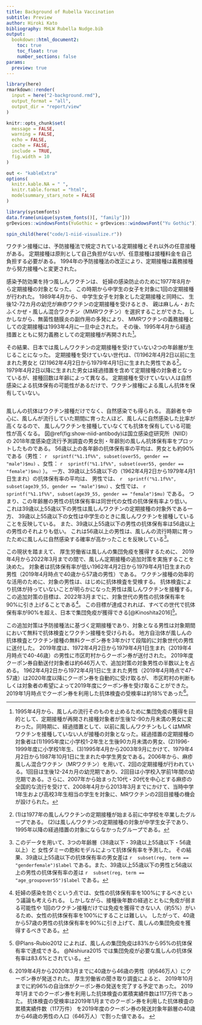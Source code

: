 ```yaml
---
title: Background of Rubella Vaccination
subtitle: Preview
author: Hiroki Kato
bibliography: MHLW Rubella Nudge.bib
output:
  bookdown::html_document2:
    toc: true
    toc_float: true
    number_sections: false
params:
  preview: true
---
```


```r
library(here)
rmarkdown::render(
  input = here("2-background.rmd"),
  output_format = "all",
  output_dir = "report/view"
)
```

```r
knitr::opts_chunk$set(
  message = FALSE,
  warning = FALSE,
  echo = FALSE,
  cache = FALSE,
  include = TRUE,
  fig.width = 10
)

out <- "kableExtra"
options(
  knitr.kable.NA = " ",
  knitr.table.format = "html",
  modelsummary_stars_note = FALSE
)

library(systemfonts)
data.frame(unique(system_fonts()[, "family"]))
grDevices::windowsFonts(YuGothic = grDevices::windowsFont("Yu Gothic"))
```

```r
spin_child(here("code/1-niid-visualize.r"))
```


ワクチン接種には、予防接種法で規定されている定期接種とそれ以外の任意接種がある。
定期接種は原則として自己負担がないが、任意接種は接種料金を自己負担する必要がある。
1994年の予防接種法の改正により、定期接種は義務接種から努力接種へと変更された。

<!--
参考web
http://idsc.nih.go.jp/disease/rubella/rubella.html 
https://www.niid.go.jp/niid/ja/typhi-m/iasr-reference/2468-related-articles/related-articles-474/9037-474r02.html
-->

感染予防効果を持つ風しんワクチンは、
妊婦の感染防止のために1977年8月から定期接種の対象となった。
この時期から中学生の女子を対象に1回の定期接種が行われた。
1989年4月から、
中学生女子を対象とした定期接種と同時に、
生後12-72カ月の幼児が麻疹ワクチンの定期接種を受けるとき、
親は麻しん・おたふくかぜ・風しん混合ワクチン（MMRワクチン）を選択することができた。
しかしながら、無菌性髄膜炎の副作用の多発により、
MMRワクチンの義務接種としての定期接種は1993年4月に一旦中止された。
その後、1995年4月から経過措置とともに努力義務としての定期接種が再開された[^detail]。

[^detail]:1995年4月から、風しんの流行そのものを止めるために集団免疫の獲得を目的として、定期接種が再開され接種対象者が生後12-90カ月未満の男女に変わった。同時期に、経過措置として、以前に風しんワクチンもしくはMMRワクチンを接種していない人が接種の対象となった。経過措置の定期接種の対象者は(1)1995年度に小学校1-2年生と生後90カ月未満の男女、(2)1996-1999年度に小学校1年生、(3)1995年4月から2003年9月にかけて、1979年4月2日から1987年10月1日に生まれた中学生男女である。2006年から、麻疹風しん混合ワクチン（MRワクチン）を用いて、2回の定期接種が行われている。1回目は生後12-24カ月の幼児期であり、2回目は小学校入学前1年間の幼児期である。さらに、2007年から始まった10代・20代を中心とする麻疹の全国的な流行を受けて、2008年4月から2013年3月までにかけて、当時中学1年生および高校3年生相当の学生を対象に、MRワクチンの2回目接種の機会が設けられた。

その結果、日本では風しんワクチンの定期接種を受けていない2つの年齢層が生じることになった。
定期接種を受けていない世代は、(1)1962年4月2日以前に生まれた男女と
(2)1962年4月2日から1979年4月1日に生まれた男性である[^why]。
1979年4月2日以降に生まれた男女は経過措置を含めて定期接種の対象者となっているが、接種回数は年齢によって異なる。
定期接種を受けていない人は自然感染による抗体保有の可能性があるだけで、ワクチン接種による風しん抗体を保有していない。

[^why]: (1)は1977年の風しんワクチンの定期接種が始まる前に中学校を卒業したグループである。
(2)は風しんワクチンの定期接種の対象が中学生女子であり、1995年以降の経過措置の対象にならなかったグループである。

```r

```

風しんの抗体はワクチン接種だけでなく、自然感染でも得られる。
高齢者を中心に、風しんが流行していた期間に育った人ほど、風しんに自然感染した比率が高くなるので、
風しんワクチンを接種していなくても抗体を保有している可能性が高くなる。
図\@ref(fig:show-niid-antibody)は国立感染症研究所（NIID）の
2018年度感染症流行予測調査の男女別・年齢別の風しん抗体保有率をプロットしたものである。
56歳以上の各年齢の抗体保有率の平均は、男女とも約90%である（男性：
`r  sprintf("%1.1f%%", subset(over55, gender == "male")$mu)  `
、女性：
`r  sprintf("%1.1f%%", subset(over55, gender == "female")$mu)  `
）。
一方、39歳以上55歳以下の（1962年4月2日から1979年4月1日生まれ）の抗体保有率の平均は、
男性では、
`r  sprintf("%1.1f%%", subset(age39_55, gender == "male")$mu)  `
、女性では、
`r  sprintf("%1.1f%%", subset(age39_55, gender == "female")$mu)  `
である。
つまり、この年齢層の男性の抗体保有率は同世代の女性の抗体保有率より低い。
これは39歳以上55歳以下の男性は風しんワクチンの定期接種の対象外である一方、
39歳以上55歳以下の女性は中学生のときに風しんワクチンを接種していることを反映している。
また、39歳以上55歳以下の男性の抗体保有率は56歳以上の男性のそれよりも低い。
これは56歳以上の男性は、風しんの流行時期に育ったために風しんに自然感染する確率が高かったことを反映している[^stat_analysis]。

[^stat_analysis]: このデータを用いて、3つの年齢層（38歳以下・39歳以上55歳以下・56歳以上）と
女性ダミーの飽和モデルによって抗体保有率を予測した。
その結果、39歳以上55歳以下の抗体保有率の男女差は
`r  subset(reg, term == "genderfemale")$label  `
である。また、39歳以上55歳以下の男性と56歳以上の男性の抗体保有率の差は
`r  subset(reg, term == "age_groupover55")$label  `
である。

この現状を踏まえて、
厚生労働省は風しんの集団免疫を獲得するために、
2019年4月から2022年3月までの間で、風しん定期接種の追加対策を実施することを決めた。
対象者は抗体保有率が低い1962年4月2日から1979年4月1日生まれの男性（2019年4月時点で40歳から57歳の男性）である。
ワクチン接種の効率的な活用のために、対象の男性は、はじめに抗体検査を受検する。
抗体検査により抗体が持っていないことが明らかになった男性は風しんワクチンを接種する。
この追加対策の目標は、2022年3月までに、対象世代の男性の抗体保有率を90%に引き上げることである[^why_man]。
この目標が達成されれば、すべての世代で抗体保有率が90%を超え、日本で集団免疫が獲得できる[@Kinoshita2016][^herd_immunity]。

[^herd_immunity]:@Plans-Rubio2012 によれば、風しんの集団免疫は83%から95%の抗体保有率で達成できる。
@Nishiura2015 では集団免疫が必要な風しんの抗体保有率は83.6%とされている。

[^why_man]: 妊婦の感染を防ぐという点では、女性の抗体保有率を100%にするべきという議論も考えられる。
しかしながら、接種後年数の経過とともに免疫が弱まる可能性や
1回のワクチン接種だけでは免疫を獲得できない人（約5%）がいるため、女性の抗体保有率を100%にすることは難しい。
したがって、40歳から57歳の男性の抗体保有率を90%に引き上げて、風しんの集団免疫を獲得するべきである。

<!-- [1年目(2019年度)の対策](https://www.mhlw.go.jp/content/000475807.pdf) -->

この追加対策は予防接種法に基づく定期接種であり、対象となる男性は対象期間において無料で抗体検査とワクチン接種を受けられる。
地方自治体が風しんの抗体検査とワクチン接種の無料クーポン券を3年かけて段階的に対象世代の男性に送付した。
2019年度は、1972年4月2日から1979年4月1日生まれ（2019年4月時点で40-46歳）の男性に市区町村からクーポン券が送付された。
2019年度クーポン券自動送付対象者は約646万人で、追加対策の対象男性の半数以上を占める。
1962年4月2日から1972年4月1日に生まれた男性（2019年4月時点で47-57歳）は2020年度以降にクーポン券を自動的に受け取るが、
市区町村の判断もしくは対象者の希望によって2019年度にクーポン券を受け取ることができた。
2019年1月時点でクーポン券を利用した抗体検査の受検率は約18%であった[^calc]。

[^calc]: 2019年4月から2020年3月までに40歳から46歳の男性（約646万人）にクーポン券が発送された。
厚生労働省の聞き取り調査によると、
2019年10月までに約96%の自治体がクーポン券の発送を完了する予定であった。
2019年1月までのクーポン券を利用した抗体検査の累積実績件数は117万件であった。
抗体検査の受検率は2019年1月までのクーポン券を利用した抗体検査の累積実績件数（117万件）
を2019年度のクーポン券の発送対象年齢層の40歳から46歳の男性の人口（646万人）で割った値である。 
<!-- 参考：https://www.mhlw.go.jp/content/10906000/000645181.pdf -->

